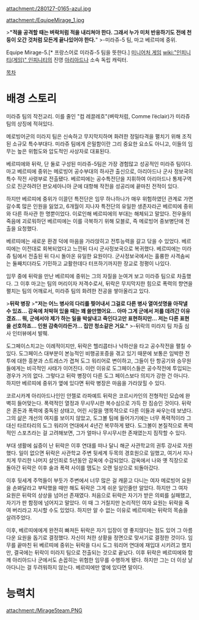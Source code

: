 attachment:/280127-0165-azul.jpg

attachment:/EquipeMirage_1.jpg

>'''"적을 공격할 때는 벼락처럼 적을 내리쳐야 한다. 그래서 누가 미처 반응하기도 전에 천둥이 오간 것처럼 모든게 끝나있어야 한다.'''"
>-미라쥬-5 팀, 마고 베르띠에 중위.

Equipe Mirage-5.[* 프랑스어로 미라쥬-5 팀을 뜻한다.] [[미니어처 게임]] [[wiki:"인피니티(게임)" 인피니티]]의 진영 [[아리아드나]] 소속 독립 캐릭터.

[[목차]]
= 배경 스토리 =
미라쥬 팀의 작전교리. 이를 줄인 "컴 레끌레흐"(벼락처럼, Comme l’éclair)가 미라쥬 팀의 상징에 적혀있다.

메로빙어군의 미라지 팀은 신속하고 무지막지하며 화려한 정밀타격을 펼치기 위해 조직된 소규모 특수부대다. 미라쥬 팀에게 은밀함이란 그리 중요한 요소도 아니고, 이들의 임무는  높은 위험도와 압도적인 사상자로 대표된다.

베르띠에와 뒤락, 단 둘로 구성된 미라쥬-5팀은 가장 경험많고 성공적인 미라쥬 팀이다. 마고 베르띠에 중위는 메로빙어 공수부대의 하사관 출신으로, 아리아드나 군사 정보국의 특수 작전 사령부로 전출됐다. 베르띠에는 공수특전단을 지휘하여 아리아드나 통제구역으로 진군하려던 판오세아니아 군에 대항해 작전을 성공리에 끝마친 전적이 있다.

하지만 베르띠에 중위가 이끌던 특전단은 임무 하나하나가 매우 위험하였던 관계로 가면 갈수록 많은 인원을 잃었고, 6개월이 지나자 특전단의 유일한 생존자라곤 베르띠에 중위와 다른 하사관 한 명뿐이었다. 이로인해 베르띠에의 부대는 해체되고 말았다. 전우들의 죽음에 괴로워하던 베르띠에는 이를 극복하기 위해 모블로, 즉 메로빙어 중보병단에 전출을 요청했다.

베르띠에는 새로운 환경 덕에 마음을 가라앉히고 전투능력을 갈고 닦을 수 있었다. 베르띠에는 이전대로 회복되었다고 느낀뒤 다시 군사정보국으로 복귀했다. 베르띠에는 미라쥬 팀에서 전출된 뒤 다시 돌아온 유일한 요원이다. 군사정보국에서는 훌륭한 사격솜씨는 둘째치더라도 기민하고 교활한데다 터프하기까지한 장교로 정평이 나있다. 

임무 중에 뒤락을 만난 베르띠에 중위는 그의 자질을 눈여겨 보고 미라쥬 팀으로 차출했다. 그 이후 마고는 팀의 머리이자 저격수로서, 뒤락은 무지막지한 힘으로 폭력의 향연을 펼치는 팀의 어깨로서, 미라쥬 팀의 화려한 전공을 쌓아올리고 있다.

>'''뒤락 병장'''
>'''"저는 어느 병사의 다리를 찢어내서 그걸로 다른 병사 열여섯명을 아작낼 수 있죠… 감옥에 처박혀 있을 때는 꽤 쓸만했어요… 아마 그게 군에서 저를 데려간 이유겠죠… 뭐, 군에서야 제가 하는 일을 박살내고 죽인다고만 표현하지만… 저는 다른 표현을 선호하죠… 인원 감축이라든가… 집안 청소같은 거요."'''
>-뒤락의 미라지 팀 차출 심사 인터뷰에서 발췌.

도그페이스치고는 이례적이지만, 뒤락은 헬리콥터나 낙하산을 타고 공수작전을 펼칠 수 있다. 도그페이스 대부분이 본능적인 비행공포증을 겪고 있기 때문에 보통은 임박한 전투에 대한 흥분과 스트레스가 겹쳐 도그 워리어로 변이하고, 그들이 탄 항공기와 승무원들에게는 비극적인 사태가 이어진다. 이런 이유로 도그페이스들은 공수작전에 투입되는 경우가 거의 없다. 그렇다고 뒤락 병장이 다른 도그 페이스보다 의지가 강한 건 아니다. 하지만 베르띠에 중위가 옆에 있다면 뒤락 병장은 마음을 가라앉힐 수 있다.

코르시카계 아리아드나인인 안젤로 라파예트 뒤락은 코르시카인의 전형적인 모습에 완벽히 들어맞는다. 폭력적인 열정과 무시무시한 복수심으로 가득 찬 짐승인 것이다. 뒤락은 혼돈과 폭력에 중독된 상태고, 어린 시절을 맹목적으로 다른 이들과 싸우는데 보냈다. 그의 삶은 개선의 여지를 보이지 않았고, 도그볼 팀에 들어가기에는 너무 폭력적이라 그 대신 타르타리의 도그 워리어 연대에서 4년간 복무하게 됐다. 도그볼이 본질적으로 폭력적인 스포츠라는 걸 고려해보면, 그가 얼마나 무시무시한 존재였는지 짐작할 수 있다.

부대 생활에 싫증이 난 뒤락은 이후 연대를 떠나 달니 해군 사관학교의 권투 강사로 자원했다. 일이 없으면 뒤락은 사관학교 주변 뒷세계 두목의 경호원으로 일했고, 여기서 지나치게 무리한 나머지 살인죄로 5년동안 감옥에 수감되었다. 감옥에서 나와 옛 직장으로 돌아간 뒤락은 이후 술과 폭력 사이를 맴도는 오랜 일상으로 되돌아갔다.

이후 뒷세계 주먹들이 부둣가 주변에서 너무 많은 걸 캐묻고 다니는 여자 메로빙어 요원을 손봐달라고 부탁했을 때만 해도 뒤락은 그게 쉬운 일인줄만 알았다. 하지만 그 여자 요원은 뒤락의 상상을 넘어선 존재였다. 처음으로 뒤락은 자기가 받은 의뢰를 실패했고, 자기가 판 함정에 넘어지고 말았다. 이 때 그 거칠지만 논리적인 여자 요원는 뒤락을 죽여 버리라고 지시할 수도 있었다. 하지만 알 수 없는 이유로 베르띠에는 뒤락의 목숨을 살려주었다.

이후, 베르띠에에게 완전히 빠져든 뒤락은 자기 입장이 영 좋지않다는 점도 있어 그 아름다운 요원을 돕기로 결정했다. 자신이 처한 상황을 정면으로 맞서기로 결정한 것이다. 임무를 끝마친 뒤 베르띠에 중위는 뒤락을 다시 도그 워리어 연대에 재입대 시키려고 했지만, 결국에는 뒤락이 미라지 팀으로 전출되는 것으로 끝났다. 이후 뒤락은 베르띠에와 함께 아리아드나 군에서도 손꼽히는 위험한 임무를 수행하게 됐다. 하지만 그는 더 이상 날아다니는 걸 두려워하지 않는다. 베르띠에만 옆에 있다면 말이다.


= 능력치 =
attachment:/Mirage5team.PNG

